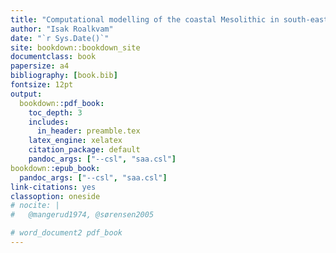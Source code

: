 ```yaml
--- 
title: "Computational modelling of the coastal Mesolithic in south-eastern Norway"
author: "Isak Roalkvam"
date: "`r Sys.Date()`"
site: bookdown::bookdown_site
documentclass: book
papersize: a4
bibliography: [book.bib]
fontsize: 12pt
output:
  bookdown::pdf_book: 
    toc_depth: 3
    includes:
      in_header: preamble.tex
    latex_engine: xelatex
    citation_package: default
    pandoc_args: ["--csl", "saa.csl"]
bookdown::epub_book:
  pandoc_args: ["--csl", "saa.csl"]
link-citations: yes
classoption: oneside
# nocite: | 
#   @mangerud1974, @sørensen2005

# word_document2 pdf_book
---
```

